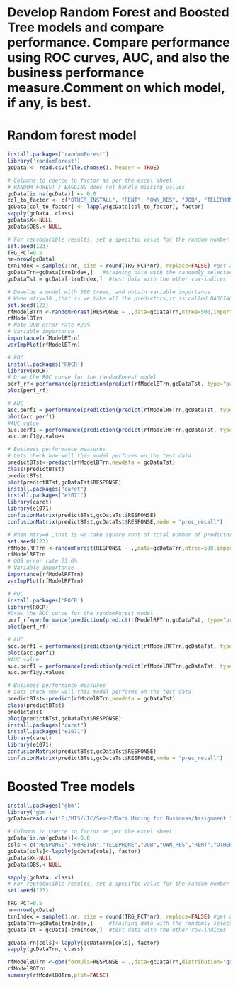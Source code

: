 # Develop Random Forest and Boosted Tree models and compare performance.  Compare performance using ROC curves, AUC, and also the business performance measure.Comment on which model, if any, is best.
# Random forest model
```{r}
install.packages('randomForest')
library('randomForest')
gcData <- read.csv(file.choose(), header = TRUE)

# Columns to coerce to factor as per the excel sheet
# RANDOM FOREST / BAGGING does not handle missing values
gcData[is.na(gcData)] <- 0.0
col_to_factor <- c("OTHER_INSTALL", "RENT", "OWN_RES", "JOB", "TELEPHONE", "FOREIGN", "RESPONSE", "SAV_ACCT", "EMPLOYMENT", "MALE_DIV", "MALE_SINGLE", "MALE_MAR_or_WID", "CO.APPLICANT", "GUARANTOR", "PRESENT_RESIDENT", "REAL_ESTATE", "PROP_UNKN_NONE", "CHK_ACCT", "HISTORY", "NEW_CAR", "USED_CAR", "FURNITURE", "RADIO.TV", "EDUCATION", "RETRAINING")
gcData[col_to_factor] <- lapply(gcData[col_to_factor], factor)
sapply(gcData, class)
gcData$X<-NULL
gcData$OBS.<-NULL

# For reproducible results, set a specific value for the random number seed
set.seed(123)
TRG_PCT=0.5
nr=nrow(gcData)
trnIndex = sample(1:nr, size = round(TRG_PCT*nr), replace=FALSE) #get a random 50% sample of row-indices
gcDataTrn=gcData[trnIndex,]   #training data with the randomly selected row-indices
gcDataTst = gcData[-trnIndex,]  #test data with the other row-indices

# Develop a model with 500 trees, and obtain variable importance
# When mtry=30 ,that is we take all the predictors,it is called BAGGING
set.seed(123)
rfModelBTrn <-randomForest(RESPONSE ~ .,data=gcDataTrn,ntree=500,importance=TRUE,mtry=30)
rfModelBTrn
# Note OOB error rate #29%
# Variable importance
importance(rfModelBTrn)
varImpPlot(rfModelBTrn)

# ROC
install.packages('ROCR')
library(ROCR)
# Draw the ROC curve for the randomForest model
perf_rf<-performance(prediction(predict(rfModelBTrn,gcDataTst, type="prob")[,2], gcDataTst$RESPONSE), "tpr", "fpr")
plot(perf_rf)

# AUC
acc.perf1 = performance(prediction(predict(rfModelRFTrn,gcDataTst, type="prob")[,2], gcDataTst$RESPONSE), measure = "acc")
plot(acc.perf1)
#AUC value
auc.perf1 = performance(prediction(predict(rfModelRFTrn,gcDataTst, type="prob")[,2], gcDataTst$RESPONSE), measure = "auc")
auc.perf1@y.values

# Business performance measures
# Lets check how well this model performs on the test data
predictBTst<-predict(rfModelBTrn,newdata = gcDataTst)
class(predictBTst)
predictBTst
plot(predictBTst,gcDataTst$RESPONSE)
install.packages("caret")
install.packages("e1071")
library(caret)
library(e1071)
confusionMatrix(predictBTst,gcDataTst$RESPONSE)
confusionMatrix(predictBTst,gcDataTst$RESPONSE,mode = "prec_recall")

# When mtry=6 ,that is we take square root of total number of predictors.it is called RANDOM FORESTS
set.seed(123)
rfModelRFTrn <-randomForest(RESPONSE ~ .,data=gcDataTrn,ntree=500,importance=TRUE,mtry=6)
rfModelRFTrn
# OOB error rate 23.6%
# Variable importance
importance(rfModelRFTrn)
varImpPlot(rfModelRFTrn)

# ROC
install.packages('ROCR')
library(ROCR)
#Draw the ROC curve for the randomForest model
perf_rf=performance(prediction(predict(rfModelRFTrn,gcDataTst, type="prob")[,2], gcDataTst$RESPONSE), "tpr", "fpr")
plot(perf_rf)

# AUC
acc.perf1 = performance(prediction(predict(rfModelRFTrn,gcDataTst, type="prob")[,2], gcDataTst$RESPONSE), measure = "acc")
plot(acc.perf1)
#AUC value
auc.perf1 = performance(prediction(predict(rfModelRFTrn,gcDataTst, type="prob")[,2], gcDataTst$RESPONSE), measure = "auc")
auc.perf1@y.values

# Business performance measures
# Lets check how well this model performs on the test data
predictBTst<-predict(rfModelBTrn,newdata = gcDataTst)
class(predictBTst)
predictBTst
plot(predictBTst,gcDataTst$RESPONSE)
install.packages("caret")
install.packages("e1071")
library(caret)
library(e1071)
confusionMatrix(predictBTst,gcDataTst$RESPONSE)
confusionMatrix(predictBTst,gcDataTst$RESPONSE,mode = "prec_recall")
```

# Boosted Tree models
```{r}
install.packages('gbm')
library('gbm')
gcData=read.csv('E:/MIS/UIC/Sem-2/Data Mining for Business/Assignment 1/GermanCredit_assgt_S18.csv',header=TRUE,sep=",")

# Columns to coerce to factor as per the excel sheet
gcData[is.na(gcData)]<-0.0
cols <-c("RESPONSE","FOREIGN","TELEPHONE","JOB","OWN_RES","RENT","OTHER_INSTALL","PROP_UNKN_NONE","REAL_ESTATE", "PRESENT_RESIDENT","GUARANTOR","CO.APPLICANT","MALE_MAR_or_WID","MALE_SINGLE","MALE_DIV","EMPLOYMENT","SAV_ACCT", "RETRAINING","EDUCATION","RADIO.TV","FURNITURE","USED_CAR","NEW_CAR","HISTORY","CHK_ACCT")
gcData[cols]<-lapply(gcData[cols], factor)
gcData$X<-NULL
gcData$OBS.<-NULL

sapply(gcData, class)
# For reproducible results, set a specific value for the random number seed
set.seed(123)

TRG_PCT=0.5
nr=nrow(gcData)
trnIndex = sample(1:nr, size = round(TRG_PCT*nr), replace=FALSE) #get a random 50% sample of row-indices
gcDataTrn=gcData[trnIndex,]     #training data with the randomly selected row-indices
gcDataTst = gcData[-trnIndex,]  #test data with the other row-indices

gcDataTrn[cols]<-lapply(gcDataTrn[cols], factor)
sapply(gcDataTrn, class)

rfModelBOTrn <-gbm(formula=RESPONSE ~ .,data=gcDataTrn,distribution="gaussian",n.trees=5000,shrinkage = 0.01,interaction.depth=4)
rfModelBOTrn
summary(rfModelBOTrn,plot=FALSE)
```